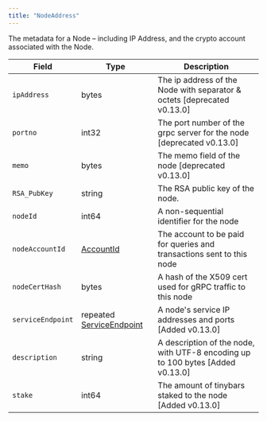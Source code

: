 ---
title: "NodeAddress"
---


The metadata for a Node – including IP Address, and the crypto account associated with the Node.

| Field             | Type                                                                                                            | Description                                                                     |
| ----------------- | --------------------------------------------------------------------------------------------------------------- | ------------------------------------------------------------------------------- |
| `ipAddress`       | bytes                                                                                                           | The ip address of the Node with separator & octets \[deprecated v0.13.0]        |
| `portno`          | int32                                                                                                           | The port number of the grpc server for the node \[deprecated v0.13.0]           |
| `memo`            | bytes                                                                                                           | The memo field of the node \[deprecated v0.13.0]                                |
| `RSA_PubKey`      | string                                                                                                          | The RSA public key of the node.                                                 |
| `nodeId`          | int64                                                                                                           | A non-sequential identifier for the node                                        |
| `nodeAccountId`   | [AccountId](/hedera/sdks-and-apis/hedera-api/basic-types/accountid)                      | The account to be paid for queries and transactions sent to this node           |
| `nodeCertHash`    | bytes                                                                                                           | A hash of the X509 cert used for gRPC traffic to this node                      |
| `serviceEndpoint` | repeated [ServiceEndpoint](/hedera/sdks-and-apis/hedera-api/basic-types/serviceendpoint) | A node's service IP addresses and ports \[Added v0.13.0]                        |
| `description`     | string                                                                                                          | A description of the node, with UTF-8 encoding up to 100 bytes \[Added v0.13.0] |
| `stake`           | int64                                                                                                           | The amount of tinybars staked to the node \[Added v0.13.0]                      |
